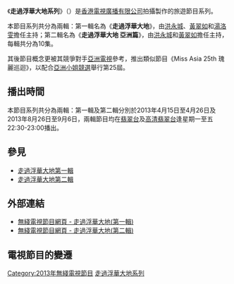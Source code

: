 {{unreferenced|time=2014-03-06T11:57:51+00:00}}
《'''走過浮華大地系列'''》（{{lang-en|'''Pilgrimage of Wealth Series'''}}）是[[香港|香港]][[電視廣播有限公司|電視廣播有限公司]]拍攝製作的旅遊節目系列。

本節目系列共分為兩輯：第一輯名為《'''走過浮華大地'''》，由[[洪永城|洪永城]]、[[黃翠如|黃翠如]]和[[湯洛雯|湯洛雯]]擔任主持；第二輯名為《'''走過浮華大地 亞洲篇'''》，由[[洪永城|洪永城]]和[[黃翠如|黃翠如]]擔任主持，每輯共分為10集。

其後節目概念更被其競爭對手[[亞洲電視|亞洲電視]]參考，推出類似節目《Miss Asia 25th 瑰麗巡迴》，以配合[[亞洲小姐競選|亞洲小姐競選]]舉行第25屆。

==播出時間==
本節目系列共分為兩輯：第一輯及第二輯分別於2013年4月15日至4月26日及2013年8月26日至9月6日，兩輯節目均在[[翡翠台|翡翠台]]及[[高清翡翠台|高清翡翠台]]逢星期一至五22:30-23:00播出。

==參見==
*[[走過浮華大地|走過浮華大地第一輯]]
*[[走過浮華大地_亞洲篇|走過浮華大地第二輯]]

==外部連結==
*[http://programme.tvb.com/foodandtravel/pilgrimageofwealth/ 無綫電視節目網頁 - 走過浮華大地(第一輯)] {{Wayback|url=http://programme.tvb.com/foodandtravel/pilgrimageofwealth/ |date=20200927044217 }}
*[http://programme.tvb.com/foodandtravel/pilgrimageofwealth2/ 無綫電視節目網頁 - 走過浮華大地(第二輯)] {{Wayback|url=http://programme.tvb.com/foodandtravel/pilgrimageofwealth2/ |date=20201129052305 }}

==電視節目的變遷==
{{電視節目的變遷
|電視台={{HK}}[[電視廣播有限公司|無綫電視]][[翡翠台|翡翠台]]、[[高清翡翠台|高清翡翠台]]
|播放檔次=星期一至五 22:30-23:00 時段
|節目名稱=走過浮華大地<br/>(2013.04.15 - 2013.04.26)
|上一節目=[[演嘢|演嘢]]<br/>(2013.03.18 - 2013.04.12)
|下一節目=[[食平D|食平D]]<br/>(2013.04.29 - 2013.05.31)
|2節目名稱=走過浮華大地 亞洲篇<br/>(2013.08.26 - 2013.09.06)
|2上一節目=[[2013年度香港小姐競選#特備節目|香港小姐競選 漫遊世界]]<br/>(2013.08.19 - 2013.08.23)
|2下一節目=[[度身訂造旅行團|度身訂造旅行團]]<br/>(2013.09.09 - 2013.09.27)
}}

[[Category:2013年無綫電視節目|Category:2013年無綫電視節目]]
[[Category:走過浮華大地系列|]]